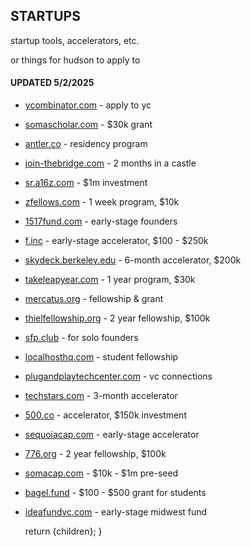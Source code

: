 
## STARTUPS

startup tools, accelerators, etc.

or things for hudson to apply to

#### UPDATED 5/2/2025

- [ycombinator.com](https://www.ycombinator.com/apply) - apply to yc
- [somascholar.com](https://www.somascholar.com/) - $30k grant
- [antler.co](https://www.antler.co/apply) - residency program
- [join-thebridge.com](https://join-thebridge.com/) - 2 months in a castle
- [sr.a16z.com](https://sr.a16z.com/) - $1m investment
- [zfellows.com](https://www.zfellows.com/) - 1 week program, $10k
- [1517fund.com](https://1517fund.com/) - early-stage founders
- [f.inc](https://f.inc/apply) - early-stage accelerator, $100 - $250k
- [skydeck.berkeley.edu](https://skydeck.berkeley.edu/apply) - 6-month accelerator, $200k
- [takeleapyear.com](https://www.takeleapyear.com/apply) - 1 year program, $30k
- [mercatus.org](https://www.mercatus.org/emergent-ventures) - fellowship & grant
- [thielfellowship.org](https://thielfellowship.org/apply) - 2 year fellowship, $100k
- [sfp.club](https://www.sfp.club/) - for solo founders
- [localhosthq.com](https://localhosthq.com/) - student fellowship
- [plugandplaytechcenter.com](https://www.plugandplaytechcenter.com/contact) - vc connections
- [techstars.com](https://www.techstars.com/accelerators) - 3-month accelerator
- [500.co](https://500.co/founders/flagship) - accelerator, $150k investment
- [sequoiacap.com](https://www.sequoiacap.com/arc/) - early-stage accelerator
- [776.org](https://776.org/) - 2 year fellowship, $100k
- [somacap.com](https://bit.ly/pitch-soma) - $10k - $1m pre-seed
- [bagel.fund](https://bagel.fund/) - $100 - $500 grant for students
- [ideafundvc.com](https://www.ideafundvc.com/contact) - early-stage midwest fund

  return <MdxLayout>{children}</MdxLayout>;
}

